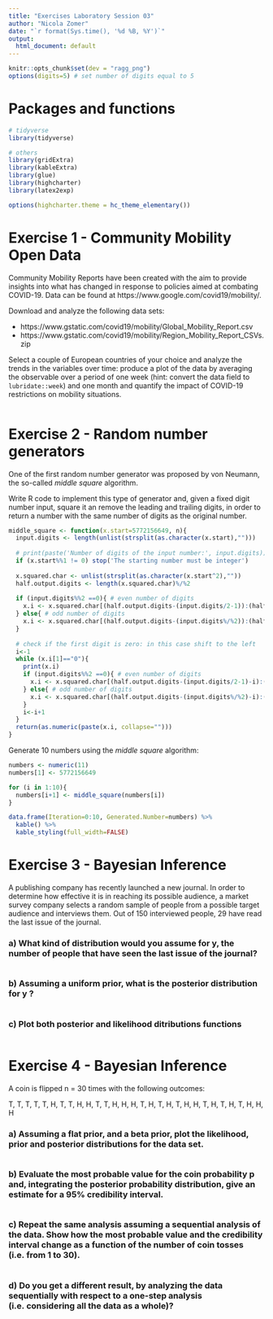 ```yaml
---
title: "Exercises Laboratory Session 03"
author: "Nicola Zomer"
date: "`r format(Sys.time(), '%d %B, %Y')`"
output:
  html_document: default
---
```


```r
knitr::opts_chunk$set(dev = "ragg_png")
options(digits=5) # set number of digits equal to 5

```

# Packages and functions

```r

# tidyverse
library(tidyverse)

# others
library(gridExtra)
library(kableExtra)
library(glue)
library(highcharter)
library(latex2exp)

options(highcharter.theme = hc_theme_elementary())

```


# Exercise 1 - Community Mobility Open Data
Community Mobility Reports have been created with the aim to provide insights into what has changed in response to policies aimed at combating COVID-19. Data can be found at https://www.google.com/covid19/mobility/.

Download and analyze the following data sets:

* https://www.gstatic.com/covid19/mobility/Global_Mobility_Report.csv 
* https://www.gstatic.com/covid19/mobility/Region_Mobility_Report_CSVs.zip

Select a couple of European countries of your choice and analyze the trends in the variables over time: produce a plot of the data by averaging the observable over a period of one week (hint: convert the data field to `lubridate::week`) and one month and quantify the impact of COVID-19 restrictions on mobility situations.

```r

```


# Exercise 2 - Random number generators
One of the first random number generator was proposed by von Neumann, the so-called _middle square_ algorithm. 

Write R code to implement this type of generator and, given a fixed digit number input, square it an remove the leading and trailing digits, in order to return a number with the same number of digits as the original number.

```r

middle_square <- function(x.start=5772156649, n){
  input.digits <- length(unlist(strsplit(as.character(x.start),"")))
  
  # print(paste('Number of digits of the input number:', input.digits))
  if (x.start%%1 != 0) stop('The starting number must be integer')
  
  x.squared.char <- unlist(strsplit(as.character(x.start^2),""))  
  half.output.digits <- length(x.squared.char)%/%2
  
  if (input.digits%%2 ==0){ # even number of digits
    x.i <- x.squared.char[(half.output.digits-(input.digits/2-1)):(half.output.digits+input.digits/2)]
  } else{ # odd number of digits
    x.i <- x.squared.char[(half.output.digits-(input.digits%/%2)):(half.output.digits+input.digits%/%2)]
  }
  
  # check if the first digit is zero: in this case shift to the left
  i<-1
  while (x.i[1]=="0"){
    print(x.i)
    if (input.digits%%2 ==0){ # even number of digits
      x.i <- x.squared.char[(half.output.digits-(input.digits/2-1)-i):(half.output.digits+input.digits/2-i)]
    } else{ # odd number of digits
      x.i <- x.squared.char[(half.output.digits-(input.digits%/%2)-i):(half.output.digits+input.digits%/%2-i)]
    }
    i<-i+1
  }
  return(as.numeric(paste(x.i, collapse="")))
}

```

Generate 10 numbers using the _middle square_ algorithm:
```r

numbers <- numeric(11)
numbers[1] <- 5772156649

for (i in 1:10){
  numbers[i+1] <- middle_square(numbers[i])
}

data.frame(Iteration=0:10, Generated.Number=numbers) %>%
  kable() %>%
  kable_styling(full_width=FALSE)

```

# Exercise 3 - Bayesian Inference

A publishing company has recently launched a new journal. In order to determine how effective it is in reaching its possible audience, a market survey company selects a random sample of people from a possible target audience and interviews them. Out of 150 interviewed people, 29 have read the last issue of the journal.

### a) What kind of distribution would you assume for y, the number of people that have seen the last issue of the journal?

```r

```

### b) Assuming a uniform prior, what is the posterior distribution for y ?

```r

```

### c) Plot both posterior and likelihood ditributions functions

```r

```


# Exercise 4 - Bayesian Inference
A coin is flipped n = 30 times with the following outcomes:

T, T, T, T, T, H, T, T, H, H, T, T, H, H, H, T, H, T, H, T, H, H, T, H, T, H, T, H, H, H

### a) Assuming a flat prior, and a beta prior, plot the likelihood, prior and posterior distributions for the data set.

```r

```

### b) Evaluate the most probable value for the coin probability p and, integrating the posterior probability distribution, give an estimate for a 95% credibility interval.

```r

```

### c) Repeat the same analysis assuming a sequential analysis of the data. Show how the most probable value and the credibility interval change as a function of the number of coin tosses (i.e. from 1 to 30).

```r

```

### d) Do you get a different result, by analyzing the data sequentially with respect to a one-step analysis (i.e. considering all the data as a whole)?

```r

```













